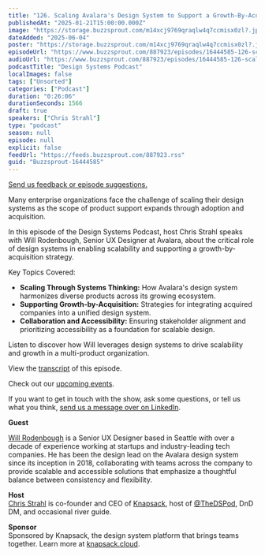 ```yaml
---
title: "126. Scaling Avalara's Design System to Support a Growth-By-Acquisition Strategy"
publishedAt: "2025-01-21T15:00:00.000Z"
image: "https://storage.buzzsprout.com/m14xcj9769qraqlw4q7ccmisx0zl?.jpg"
dateAdded: "2025-06-04"
poster: "https://storage.buzzsprout.com/m14xcj9769qraqlw4q7ccmisx0zl?.jpg"
episodeUrl: "https://www.buzzsprout.com/887923/episodes/16444585-126-scaling-avalara-s-design-system-to-support-a-growth-by-acquisition-strategy.mp3"
audioUrl: "https://www.buzzsprout.com/887923/episodes/16444585-126-scaling-avalara-s-design-system-to-support-a-growth-by-acquisition-strategy.mp3"
podcastTitle: "Design Systems Podcast"
localImages: false
tags: ["Unsorted"]
categories: ["Podcast"]
duration: "0:26:06"
durationSeconds: 1566
draft: true
speakers: ["Chris Strahl"]
type: "podcast"
season: null
episode: null
explicit: false
feedUrl: "https://feeds.buzzsprout.com/887923.rss"
guid: "Buzzsprout-16444585"
---
```

[Send us feedback or episode suggestions.](https://www.buzzsprout.com/twilio/text_messages/887923/open_sms)

Many enterprise organizations face the challenge of scaling their design systems as the scope of product support expands through adoption and acquisition.

In this episode of the Design Systems Podcast, host Chris Strahl speaks with Will Rodenbough, Senior UX Designer at Avalara, about the critical role of design systems in enabling scalability and supporting a growth-by-acquisition strategy.

Key Topics Covered:

-   **Scaling Through Systems Thinking:** How Avalara's design system harmonizes diverse products across its growing ecosystem.
-   **Supporting Growth-by-Acquisition:** Strategies for integrating acquired companies into a unified design system.
-   **Collaboration and Accessibility:** Ensuring stakeholder alignment and prioritizing accessibility as a foundation for scalable design.

Listen to discover how Will leverages design systems to drive scalability and growth in a multi-product organization.

View the [transcript](https://docs.google.com/document/d/1hguOAnMaIP2uILEJZ8B2L5SOnytaE2tesfjk-oUDUn4/edit?tab=t.0#heading=h.afxkp5vfx0s) of this episode.

Check out our [upcoming events](https://www.knapsack.cloud/events).

If you want to get in touch with the show, ask some questions, or tell us what you think, [send us a message over on LinkedIn](https://www.linkedin.com/showcase/design-systems-podcast/?viewAsMember=true).  
  
**Guest**

[Will Rodenbough](https://www.linkedin.com/in/willrodenbough/) is a Senior UX Designer based in Seattle with over a decade of experience working at startups and industry-leading tech companies. He has been the design lead on the Avalara design system since its inception in 2018, collaborating with teams across the company to provide scalable and accessible solutions that emphasize a thoughtful balance between consistency and flexibility.

**Host**  
[Chris Strahl](https://www.linkedin.com/in/chrisstrahl/) is co-founder and CEO of [Knapsack](https://www.knapsack.cloud/), host of [@TheDSPod](https://twitter.com/thedspod), DnD DM, and occasional river guide.  
  
**Sponsor**  
Sponsored by Knapsack, the design system platform that brings teams together. Learn more at [knapsack.cloud](https://www.knapsack.cloud/?utm_source=podcast).
